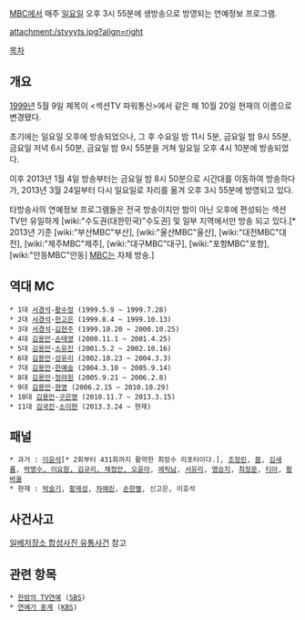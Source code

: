 [[MBC]]에서 매주 [[일요일]] 오후 3시 55분에 생방송으로 방영되는 연예정보 프로그램.

attachment:/stvyyts.jpg?align=right

[[목차]]
== 개요 ==
[[1999년]] 5월 9일 제목이 <섹션TV 파워통신>에서 같은 해 10월 20일 현재의 이름으로 변경됐다. 

초기에는 일요일 오후에 방송되었으나, 그 후 수요일 밤 11시 5분, 금요일 밤 9시 55분, 금요일 저녁 6시 50분, 금요일 밤 9시 55분을 거쳐 일요일 오후 4시 10분에 방송되었다. 

이후 2013년 1월 4일 방송부터는 금요일 밤 8시 50분으로 시간대를 이동하여 방송하다가, 2013년 3월 24일부터 다시 일요일로 자리를 옮겨 오후 3시 55분에 방영되고 있다.

타방송사의 연예정보 프로그램들은 전국 방송이지만 밤이 아닌 오후에 편성되는 섹션TV만 유일하게 [wiki:"수도권(대한민국)"수도권] 및 일부 지역에서만 방송 되고 있다.[* 2013년 기준 [wiki:"부산MBC"부산], [wiki:"울산MBC"울산], [wiki:"대전MBC"대전], [wiki:"제주MBC"제주], [wiki:"대구MBC"대구], [wiki:"포항MBC"포항], [wiki:"안동MBC"안동] [[MBC]]는 자체 방송.]

== 역대 MC == 
 * 1대 [[서경석]]-[[황수정]] (1999.5.9 ~ 1999.7.28)
 * 2대 [[서경석]]-[[한고은]] (1999.8.4 ~ 1999.10.13)
 * 3대 [[서경석]]-[[김현주]] (1999.10.20 ~ 2000.10.25)
 * 4대 [[김용만]]-[[손태영]] (2000.11.1 ~ 2001.4.25)
 * 5대 [[김용만]]-[[소유진]] (2001.5.2 ~ 2002.10.16)
 * 6대 [[김용만]]-[[성유리]] (2002.10.23 ~ 2004.3.3)
 * 7대 [[김용만]]-[[한예슬]] (2004.3.10 ~ 2005.9.14)
 * 8대 [[김용만]]-[[정려원]] (2005.9.21 ~ 2006.2.8)
 * 9대 [[김용만]]-[[현영]] (2006.2.15 ~ 2010.10.29)
 * 10대 [[김용만]]-[[구은영]] (2010.11.7 ~ 2013.3.15)
 * 11대 [[김국진]]-[[소이현]] (2013.3.24 ~ 현재)

== 패널 ==
 * 과거 : [[이윤석]][* 2회부터 431회까지 활약한 최장수 리포터이다.], [[조정린]], [[붐]], [[김새롬]], [http://www.unionpress.co.kr/news/articleView.html?idxno=43290 박명수, 이요원, 김규리, 채정안, 오윤아], [[에릭남]], [[서유리]], [[맹승지]], [[최정문]], [[쇼콜라(아이돌)|티아]], [[황바울]]
 * 현재 : [[박슬기]], [[황제성]], [[차예린]], [[손한별]], 신고은, 이호석

== 사건사고 ==
[[일베저장소 합성사진 유통사건]] 참고
== 관련 항목 ==
 * [[한밤의 TV연예]] ([[SBS]])
 * [[연예가 중계]] ([[KBS]])
